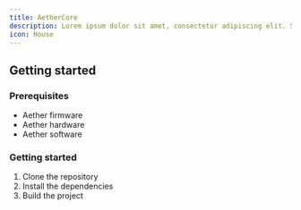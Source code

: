 ```yaml
---
title: AetherCore
description: Lorem ipsum dolor sit amet, consectetur adipiscing elit. Sed do eiusmod tempor incididunt ut labore et dolore magna aliqua.
icon: House
---
```


## Getting started

### Prerequisites

- Aether firmware
- Aether hardware
- Aether software

### Getting started

1. Clone the repository
2. Install the dependencies
3. Build the project

